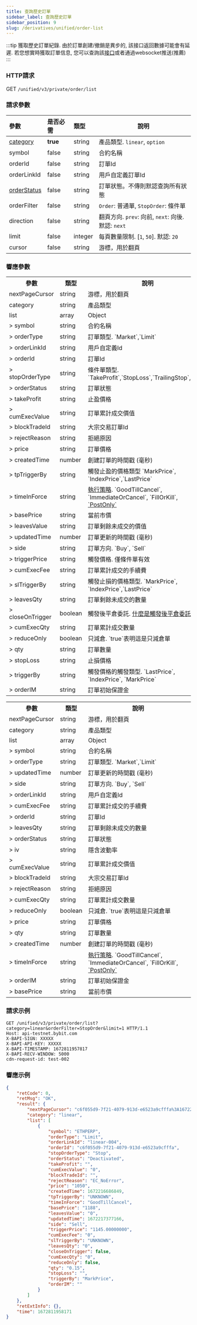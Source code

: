 ```yaml
---
title: 查詢歷史訂單
sidebar_label: 查詢歷史訂單
sidebar_position: 9
slug: /derivatives/unified/order-list
---
```


:::tip
獲取歷史訂單紀錄. 由於訂單創建/撤銷是異步的, 該接口返回數據可能會有延遲. 若您想實時獲取訂單信息, 您可以查詢該[接口](open-order#)或者通過websocket推送(推薦)
:::


### HTTP請求
GET `/unified/v3/private/order/list`

### 請求參數
| 參數 | 是否必需 | 類型 | 說明|
|:----- |:-------|:-----|------ |
|[category](../enum#category) |**true** |string |產品類型. `linear`, `option` |
|symbol |false |string |合約名稱|
|orderId |false |string |訂單Id |
|orderLinkId |false |string |用戶自定義訂單Id |
|[orderStatus](../enum#orderstatus) |false |string |訂單狀態。不傳則默認查詢所有狀態 |
|orderFilter |false |string |`Order`: 普通單, `StopOrder`: 條件單|
|direction |false |string |翻頁方向. `prev`: 向前, `next`: 向後. 默認: `next`|
|limit |false |integer |每頁數量限制. [`1`, `50`]. 默認: `20`|
|cursor |false |string |游標，用於翻頁|

### 響應參數
<Tabs>
<TabItem value="linear" label="linear" default>
    <table border="0.5">
        <tr>
            <th>參數</th><th>類型</th><th>說明</th>
        </tr>
        <tr>
            <td>nextPageCursor</td><td>string</td><td>游標，用於翻頁</td>
        </tr>
        <tr>
            <td>category</td><td>string</td><td>產品類型</td>
        </tr>
        <tr>
            <td>list</td><td>array</td><td>Object</td>
        </tr>
        <tr>
            <td>> symbol</td><td>string</td><td>合約名稱 </td>
        </tr>
        <tr>
            <td>> orderType</td><td>string</td><td>訂單類型. `Market`,`Limit` </td>
        </tr>
        <tr>
            <td>> orderLinkId</td><td>string</td><td>用戶自定義Id </td>
        </tr>
        <tr>
            <td>> orderId</td><td>string</td><td>訂單Id </td>
        </tr>
        <tr>
            <td>> stopOrderType</td><td>string</td><td>條件單類型. `TakeProfit`,`StopLoss`,`TrailingStop`,`Stop` </td>
        </tr>
        <tr>
            <td>> orderStatus</td><td>string</td><td>訂單狀態 </td>
        </tr>
        <tr>
            <td>> takeProfit</td><td>string</td><td>止盈價格 </td>
        </tr>
        <tr>
            <td>> cumExecValue</td><td>string</td><td>訂單累計成交價值 </td>
        </tr>
        <tr>
            <td>> blockTradeId</td><td>string</td><td>大宗交易訂單Id </td>
        </tr>
        <tr>
            <td>> rejectReason</td><td>string</td><td>拒絕原因 </td>
        </tr>
        <tr>
            <td>> price</td><td>string</td><td>訂單價格 </td>
        </tr>
        <tr>
            <td>> createdTime</td><td>number</td><td>創建訂單的時間戳 (毫秒) </td>
        </tr>
        <tr>
            <td>> tpTriggerBy</td><td>string</td><td>觸發止盈的價格類型 `MarkPrice`, `IndexPrice`,`LastPrice` </td>
        </tr>
        <tr>
            <td>> timeInForce</td><td>string</td><td><a href="https://www.bybit.com/zh-TW/help-center/bybitHC_Article?language=zh_TW&id=000001044">執行策略</a>. `GoodTillCancel`, `ImmediateOrCancel`, `FillOrKill`, <a href="https://www.bybit.com/zh-TW/help-center/bybitHC_Article?language=zh_TW&id=000001051">`PostOnly`</a> </td>
        </tr>
        <tr>
            <td>> basePrice</td><td>string</td><td>當前市價 </td>
        </tr>
        <tr>
            <td>> leavesValue</td><td>string</td><td>訂單剩餘未成交的價值 </td>
        </tr>
        <tr>
            <td>> updatedTime</td><td>number</td><td>訂單更新的時間戳 (毫秒) </td>
        </tr>
        <tr>
            <td>> side</td><td>string</td><td>訂單方向. `Buy`, `Sell` </td>
        </tr>
        <tr>
            <td>> triggerPrice</td><td>string</td><td>觸發價格. 僅條件單有效 </td>
        </tr>
        <tr>
            <td>> cumExecFee</td><td>string</td><td>訂單累計成交的手續費 </td>
        </tr>
        <tr>
            <td>> slTriggerBy</td><td>string</td><td>觸發止損的價格類型. `MarkPrice`, `IndexPrice`,`LastPrice`  </td>
        </tr>
        <tr>
            <td>> leavesQty</td><td>string</td><td>訂單剩餘未成交的數量 </td>
        </tr>
        <tr>
            <td>> closeOnTrigger</td><td>boolean</td><td>觸發後平倉委託. <a href="https://www.bybit.com/zh-TW/help-center/bybitHC_Article?language=zh_TW&id=000001050">什麼是觸發後平倉委託?</a> </td>
        </tr>
        <tr>
            <td>> cumExecQty</td><td>string</td><td>訂單累計成交數量 </td>
        </tr>
        <tr>
            <td>> reduceOnly</td><td>boolean</td><td>只減倉. `true`表明這是只減倉單 </td>
        </tr>
        <tr>
            <td>> qty</td><td>string</td><td>訂單數量 </td>
        </tr>
        <tr>
            <td>> stopLoss</td><td>string</td><td>止損價格 </td>
        </tr>
        <tr>
            <td>> triggerBy</td><td>string</td><td>觸發價格的觸發類型. `LastPrice`, `IndexPrice`, `MarkPrice` </td>
        </tr>
        <tr>
            <td>> orderIM</td><td>string</td><td>訂單初始保證金 </td>
        </tr>
    </table>
</TabItem>

<TabItem value="option" label="option">
    <table border="0.5">
        <tr>
            <th>參數</th><th>類型</th><th>說明</th>
        </tr>
        <tr>
            <td>nextPageCursor</td><td>string</td><td>游標，用於翻頁</td>
        </tr>
        <tr>
            <td>category</td><td>string</td><td>產品類型</td>
        </tr>
        <tr>
            <td>list</td><td>array</td><td>Object</td>
        </tr>
        <tr>
            <td>> symbol</td><td>string</td><td>合約名稱 </td>
        </tr>
        <tr>
            <td>> orderType</td><td>string</td><td>訂單類型. `Market`,`Limit` </td>
        </tr>
        <tr>
            <td>> updatedTime</td><td>number</td><td>訂單更新的時間戳 (毫秒) </td>
        </tr>
        <tr>
            <td>> side</td><td>string</td><td>訂單方向. `Buy`, `Sell` </td>
        </tr>
        <tr>
            <td>> orderLinkId</td><td>string</td><td>用戶自定義Id  </td>
        </tr>
        <tr>
            <td>> cumExecFee</td><td>string</td><td>訂單累計成交的手續費 </td>
        </tr>
        <tr>
            <td>> orderId</td><td>string</td><td>訂單Id </td>
        </tr>
        <tr>
            <td>> leavesQty</td><td>string</td><td>訂單剩餘未成交的數量 </td>
        </tr>
        <tr>
            <td>> orderStatus</td><td>string</td><td>訂單狀態 </td>
        </tr>
        <tr>
            <td>> iv</td><td>string</td><td>隱含波動率 </td>
        </tr>
        <tr>
            <td>> cumExecValue</td><td>string</td><td>訂單累計成交價值 </td>
        </tr>
        <tr>
            <td>> blockTradeId</td><td>string</td><td>大宗交易訂單Id </td>
        </tr>
        <tr>
            <td>> rejectReason</td><td>string</td><td>拒絕原因 </td>
        </tr>
        <tr>
            <td>> cumExecQty</td><td>string</td><td>訂單累計成交數量 </td>
        </tr>
        <tr>
            <td>> reduceOnly</td><td>boolean</td><td>只減倉. `true`表明這是只減倉單 </td>
        </tr>
        <tr>
            <td>> price</td><td>string</td><td>訂單價格 </td>
        </tr>
        <tr>
            <td>> qty</td><td>string</td><td>訂單數量 </td>
        </tr>
        <tr>
            <td>> createdTime</td><td>number</td><td>創建訂單的時間戳 (毫秒) </td>
        </tr>
        <tr>
            <td>> timeInForce</td><td>string</td><td><a href="https://www.bybit.com/zh-TW/help-center/bybitHC_Article?language=zh_TW&id=000001044">執行策略</a>. `GoodTillCancel`, `ImmediateOrCancel`, `FillOrKill`, <a href="https://www.bybit.com/zh-TW/help-center/bybitHC_Article?language=zh_TW&id=000001051">`PostOnly`</a>  </td>
        </tr>
        <tr>
            <td>> orderIM</td><td>string</td><td>訂單初始保證金 </td>
        </tr>
        <tr>
            <td>> basePrice</td><td>string</td><td>當前市價 </td>
        </tr>
    </table>
</TabItem>
</Tabs>

### 請求示例

```http
GET /unified/v3/private/order/list?category=linear&orderFilter=StopOrder&limit=1 HTTP/1.1
Host: api-testnet.bybit.com
X-BAPI-SIGN: XXXXX
X-BAPI-API-KEY: XXXXX
X-BAPI-TIMESTAMP: 1672811957817
X-BAPI-RECV-WINDOW: 5000
cdn-request-id: test-002
```

### 響應示例

```json
{
    "retCode": 0,
    "retMsg": "OK",
    "result": {
        "nextPageCursor": "c6f055d9-7f21-4079-913d-e6523a9cfffa%3A1672216686849%2Cc6f055d9-7f21-4079-913d-e6523a9cfffa%3A1672216686849",
        "category": "linear",
        "list": [
            {
                "symbol": "ETHPERP",
                "orderType": "Limit",
                "orderLinkId": "linear-004",
                "orderId": "c6f055d9-7f21-4079-913d-e6523a9cfffa",
                "stopOrderType": "Stop",
                "orderStatus": "Deactivated",
                "takeProfit": "",
                "cumExecValue": "0",
                "blockTradeId": "",
                "rejectReason": "EC_NoError",
                "price": "1050",
                "createdTime": 1672216686849,
                "tpTriggerBy": "UNKNOWN",
                "timeInForce": "GoodTillCancel",
                "basePrice": "1188",
                "leavesValue": "0",
                "updatedTime": 1672217377166,
                "side": "Sell",
                "triggerPrice": "1145.00000000",
                "cumExecFee": "0",
                "slTriggerBy": "UNKNOWN",
                "leavesQty": "0",
                "closeOnTrigger": false,
                "cumExecQty": "0",
                "reduceOnly": false,
                "qty": "0.15",
                "stopLoss": "",
                "triggerBy": "MarkPrice",
                "orderIM": ""
            }
        ]
    },
    "retExtInfo": {},
    "time": 1672811958171
}
```